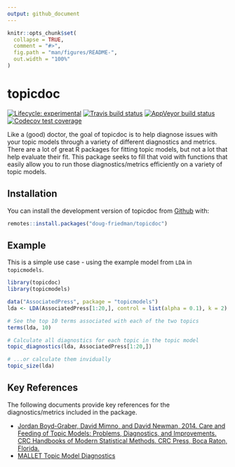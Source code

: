 ```yaml
---
output: github_document
---
```


<!-- README.md is generated from README.Rmd. Please edit that file -->

```r
knitr::opts_chunk$set(
  collapse = TRUE,
  comment = "#>",
  fig.path = "man/figures/README-",
  out.width = "100%"
)
```
# topicdoc

<!-- badges: start -->
[![Lifecycle: experimental](https://img.shields.io/badge/lifecycle-experimental-orange.svg)](https://www.tidyverse.org/lifecycle/#experimental)
[![Travis build status](https://travis-ci.org/doug-friedman/topicdoc.svg?branch=master)](https://travis-ci.org/doug-friedman/topicdoc)
[![AppVeyor build status](https://ci.appveyor.com/api/projects/status/github/doug-friedman/topicdoc?branch=master&svg=true)](https://ci.appveyor.com/project/doug-friedman/topicdoc)
[![Codecov test coverage](https://codecov.io/gh/doug-friedman/topicdoc/branch/master/graph/badge.svg)](https://codecov.io/gh/doug-friedman/topicdoc?branch=master)
<!-- badges: end -->

Like a (good) doctor, the goal of topicdoc is to help diagnose issues with your topic models through a variety of 
different diagnostics and metrics. There are a lot of great R packages for fitting topic models, but not a lot that
help evaluate their fit. This package seeks to fill that void with functions that easily allow you to run those
diagnostics/metrics efficiently on a variety of topic models.

## Installation

You can install the development version of topicdoc from [Github](https://www.github.com/doug-friedman/topicdoc) with:

``` r
remotes::install.packages("doug-friedman/topicdoc")
```

## Example

This is a simple use case - using the example model from `LDA` in `topicmodels`. 

```r
library(topicdoc)
library(topicmodels)

data("AssociatedPress", package = "topicmodels")
lda <- LDA(AssociatedPress[1:20,], control = list(alpha = 0.1), k = 2)

# See the top 10 terms associated with each of the two topics
terms(lda, 10)

# Calculate all diagnostics for each topic in the topic model
topic_diagnostics(lda, AssociatedPress[1:20,])

# ...or calculate them invidually
topic_size(lda)
```


## Key References

The following documents provide key references for the diagnostics/metrics included in the package.

* [Jordan Boyd-Graber, David Mimno, and David Newman, 2014.
Care and Feeding of Topic Models: Problems, Diagnostics, and Improvements.
CRC Handbooks of Modern Statistical Methods. CRC Press, Boca Raton, Florida.](http://www.people.fas.harvard.edu/~airoldi/pub/books/b02.AiroldiBleiEroshevaFienberg2014HandbookMMM/Ch12_MMM2014.pdf)
* [MALLET Topic Model Diagnostics](http://mallet.cs.umass.edu/diagnostics.php)
